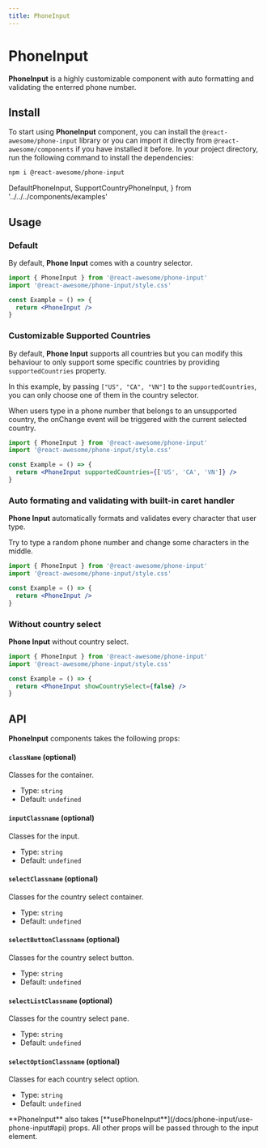 ```yaml
---
title: PhoneInput
---
```


# PhoneInput

**PhoneInput** is a highly customizable component with auto formatting and validating the enterred phone number.

## Install

To start using **PhoneInput** component, you can install the `@react-awesome/phone-input` library or you can import it directly from `@react-awesome/components` if you have installed it before. In your project directory, run
the following command to install the dependencies:

```sh npm2yarn
npm i @react-awesome/phone-input
```

  DefaultPhoneInput,
  SupportCountryPhoneInput,
} from '../../../components/examples'


## Usage

### Default

By default, **Phone Input** comes with a country selector.

<Container>
  <DefaultPhoneInput />
</Container>

```jsx
import { PhoneInput } from '@react-awesome/phone-input'
import '@react-awesome/phone-input/style.css'

const Example = () => {
  return <PhoneInput />
}
```

### Customizable Supported Countries

By default, **Phone Input** supports all countries but you can modify this behaviour to only support some specific countries by providing `supportedCountries` property.

In this example, by passing `["US", "CA", "VN"]` to the `supportedCountries`, you can only choose one of them in the country selector.

<Callout type="info" emoji="ℹ️">
  When users type in a phone number that belongs to an unsupported country, the
  onChange event will be triggered with the current selected country.
</Callout>

<Container>
  <SupportCountryPhoneInput />
</Container>

```jsx
import { PhoneInput } from '@react-awesome/phone-input'
import '@react-awesome/phone-input/style.css'

const Example = () => {
  return <PhoneInput supportedCountries={['US', 'CA', 'VN']} />
}
```

### Auto formating and validating with built-in caret handler

**Phone Input** automatically formats and validates every character that user type.

<Callout type="info" emoji="✍️">
  Try to type a random phone number and change some characters in the middle.
</Callout>

<Container>
  <DefaultPhoneInput />
</Container>

```jsx
import { PhoneInput } from '@react-awesome/phone-input'
import '@react-awesome/phone-input/style.css'

const Example = () => {
  return <PhoneInput />
}
```

### Without country select

**Phone Input** without country select.

<Container>
  <DefaultPhoneInput showCountrySelect={false} />
</Container>

```jsx
import { PhoneInput } from '@react-awesome/phone-input'
import '@react-awesome/phone-input/style.css'

const Example = () => {
  return <PhoneInput showCountrySelect={false} />
}
```

## API

**PhoneInput** components takes the following props:

#### `className` (optional)

Classes for the container.

- Type: `string`
- Default: `undefined`

#### `inputClassname` (optional)

Classes for the input.

- Type: `string`
- Default: `undefined`

#### `selectClassname` (optional)

Classes for the country select container.

- Type: `string`
- Default: `undefined`

#### `selectButtonClassname` (optional)

Classes for the country select button.

- Type: `string`
- Default: `undefined`

#### `selectListClassname` (optional)

Classes for the country select pane.

- Type: `string`
- Default: `undefined`

#### `selectOptionClassname` (optional)

Classes for each country select option.

- Type: `string`
- Default: `undefined`

<Callout>
  **PhoneInput** also takes
  [**usePhoneInput**](/docs/phone-input/use-phone-input#api) props.
</Callout>

<Callout type="info">
  All other props will be passed through to the input element.
</Callout>
